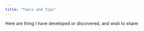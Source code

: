 ```yaml
---
title: "Tools and Tips"
---
```

    
Here are thing I have developed or discovered, and wish to share: